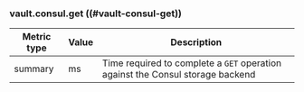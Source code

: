 ### vault.consul.get ((#vault-consul-get))

Metric type | Value | Description
----------- | ----- | -----------
summary     | ms    | Time required to complete a `GET` operation against the Consul storage backend